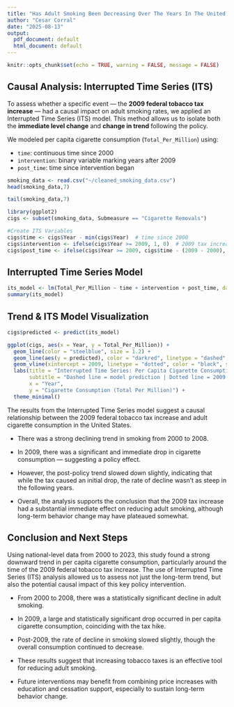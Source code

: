 ```yaml
---
title: "Has Adult Smoking Been Decreasing Over The Years In The United States?"
author: "Cesar Corral"
date: "2025-08-13"
output:
  pdf_document: default
  html_document: default
---
```


```r
knitr::opts_chunk$set(echo = TRUE, warning = FALSE, message = FALSE)
```

## Causal Analysis: Interrupted Time Series (ITS)

To assess whether a specific event — the **2009 federal tobacco tax increase** — had a causal impact on adult smoking rates, we applied an Interrupted Time Series (ITS) model. This method allows us to isolate both the **immediate level change** and **change in trend** following the policy.

We modeled per capita cigarette consumption (`Total_Per_Million`) using:

- `time`: continuous time since 2000
- `intervention`: binary variable marking years after 2009
- `post_time`: time since intervention began

```r
smoking_data <- read.csv("~/cleaned_smoking_data.csv")
head(smoking_data,7)
```

```r
tail(smoking_data,7)
```

```r
library(ggplot2)
cigs <- subset(smoking_data, Submeasure == "Cigarette Removals")

#Create ITS Variables
cigs$time <- cigs$Year - min(cigs$Year)  # time since 2000
cigs$intervention <- ifelse(cigs$Year >= 2009, 1, 0)  # 2009 tax increase
cigs$post_time <- ifelse(cigs$Year >= 2009, cigs$time - (2009 - 2000), 0)  # years since intervention
```


## Interrupted Time Series Model
```r
its_model <- lm(Total_Per_Million ~ time + intervention + post_time, data = cigs)
summary(its_model)
```

## Trend & ITS Model Visualization
```r
cigs$predicted <- predict(its_model)

ggplot(cigs, aes(x = Year, y = Total_Per_Million)) +
  geom_line(color = "steelblue", size = 1.2) +
  geom_line(aes(y = predicted), color = "darkred", linetype = "dashed", size = 1) +
  geom_vline(xintercept = 2009, linetype = "dotted", color = "black", size = 1) +
  labs(title = "Interrupted Time Series: Per Capita Cigarette Consumption (2000–2023)",
       subtitle = "Dashed line = model prediction | Dotted line = 2009 policy intervention",
       x = "Year",
       y = "Cigarette Consumption (Total Per Million)") +
  theme_minimal()
```

The results from the Interrupted Time Series model suggest a causal relationship between the 2009 federal tobacco tax increase and adult cigarette consumption in the United States.

- There was a strong declining trend in smoking from 2000 to 2008.

- In 2009, there was a significant and immediate drop in cigarette consumption — suggesting a policy effect.

- However, the post-policy trend slowed down slightly, indicating that while the tax caused an initial drop, the rate of decline wasn’t as steep in the following years.

- Overall, the analysis supports the conclusion that the 2009 tax increase had a substantial immediate effect on reducing adult smoking, although long-term behavior change may have plateaued somewhat.

## Conclusion and Next Steps

Using national-level data from 2000 to 2023, this study found a strong downward trend in per capita cigarette consumption, particularly around the time of the 2009 federal tobacco tax increase. The use of Interrupted Time Series (ITS) analysis allowed us to assess not just the long-term trend, but also the potential causal impact of this key policy intervention.

- From 2000 to 2008, there was a statistically significant decline in adult smoking.

- In 2009, a large and statistically significant drop occurred in per capita cigarette consumption, coinciding with the tax hike.

- Post-2009, the rate of decline in smoking slowed slightly, though the overall consumption continued to decrease.

- These results suggest that increasing tobacco taxes is an effective tool for reducing adult smoking.

- Future interventions may benefit from combining price increases with education and cessation support, especially to sustain long-term behavior change.
